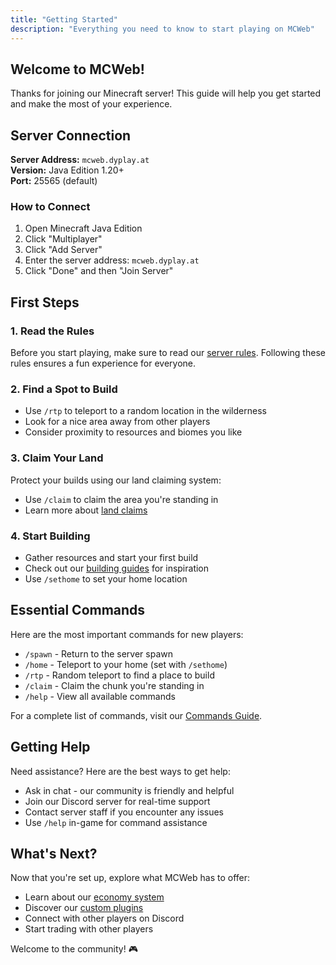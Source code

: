 ```yaml
---
title: "Getting Started"
description: "Everything you need to know to start playing on MCWeb"
---
```


## Welcome to MCWeb!

Thanks for joining our Minecraft server! This guide will help you get started and make the most of your experience.

## Server Connection

**Server Address:** `mcweb.dyplay.at`  
**Version:** Java Edition 1.20+  
**Port:** 25565 (default)

### How to Connect

1. Open Minecraft Java Edition
2. Click "Multiplayer"
3. Click "Add Server"
4. Enter the server address: `mcweb.dyplay.at`
5. Click "Done" and then "Join Server"

## First Steps

### 1. Read the Rules
Before you start playing, make sure to read our [server rules](/rules). Following these rules ensures a fun experience for everyone.

### 2. Find a Spot to Build
- Use `/rtp` to teleport to a random location in the wilderness
- Look for a nice area away from other players
- Consider proximity to resources and biomes you like

### 3. Claim Your Land
Protect your builds using our land claiming system:
- Use `/claim` to claim the area you're standing in
- Learn more about [land claims](/features/claims)

### 4. Start Building
- Gather resources and start your first build
- Check out our [building guides](/guides/building) for inspiration
- Use `/sethome` to set your home location

## Essential Commands

Here are the most important commands for new players:

- `/spawn` - Return to the server spawn
- `/home` - Teleport to your home (set with `/sethome`)
- `/rtp` - Random teleport to find a place to build
- `/claim` - Claim the chunk you're standing in
- `/help` - View all available commands

For a complete list of commands, visit our [Commands Guide](/guides/commands).

## Getting Help

Need assistance? Here are the best ways to get help:

- Ask in chat - our community is friendly and helpful
- Join our Discord server for real-time support
- Contact server staff if you encounter any issues
- Use `/help` in-game for command assistance

## What's Next?

Now that you're set up, explore what MCWeb has to offer:

- Learn about our [economy system](/features/economy)
- Discover our [custom plugins](/features/plugins)
- Connect with other players on Discord
- Start trading with other players

Welcome to the community! 🎮

